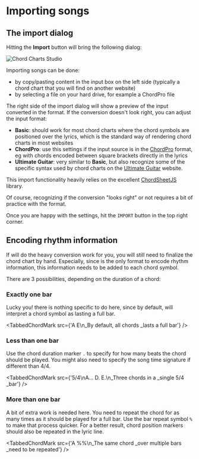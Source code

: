 
# Importing songs

## The import dialog

Hitting the **Import** button will bring the following dialog:

![Chord Charts Studio](./assets/ccs2.png)

Importing songs can be done:

- by copy/pasting content in the input box on the left side (typically a chord chart that you will find on another website)
- by selecting a file on your hard drive, for example a ChordPro file 

The right side of the import dialog will show a preview of the input converted in the <CM/> format.
If the conversion doesn't look right, you can adjust the input format:

- **Basic**: should work for most chord charts where the chord symbols are positioned over the lyrics, which is the standard way of rendering chord charts in most websites
- **ChordPro**: use this settings if the input source is in the [ChordPro](https://www.chordpro.org/) format, eg with chords encoded between square brackets directly in the lyrics
- **Ultimate Guitar**: very similar to **Basic**, but also recognize some of the specific syntax used by chord charts on the [Ultimate Guitar](https://www.ultimate-guitar.com/) website.

This import functionality heavily relies on the excellent [ChordSheetJS](https://github.com/martijnversluis/ChordSheetJS/) library. 

Of course, recognizing if the conversion "looks right" or not requires a bit of practice with the <CM/> format.

Once you are happy with the settings, hit the `IMPORT` button in the top right corner. 

## Encoding rhythm information

If <CCS/> will do the heavy conversion work for you, you will still need to finalize the chord chart by hand.
Especially, since <CM/> is the only format to encode rhythm information, this information needs to be added to each chord symbol.

There are 3 possibilities, depending on the duration of a chord:

### Exactly one bar

Lucky you! there is nothing specific to do here, since by default, <CM/> will interpret a chord symbol as lasting a full bar. 

<TabbedChordMark src={'A E\n_By default, all chords _lasts a full bar'} />

### Less than one bar

Use the chord duration marker `.` to specify for how many beats the chord should be played.
You might also need to specify the song time signature if different than 4/4.

<TabbedChordMark src={'5/4\nA... D. E.\n_Three chords in a _single 5/4 _bar'} />

### More than one bar

A bit of extra work is needed here. 
You need to repeat the chord for as many times as it should be played for a full bar.
Use the bar repeat symbol `%` to make that process quicker. 
For a better result, chord position markers should also be repeated in the lyric line.

<TabbedChordMark src={'A %%\n_The same chord _over multiple bars _need to be repeated'} />

